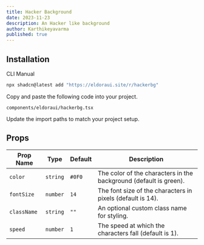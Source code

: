 ```yaml
---
title: Hacker Background
date: 2023-11-23
description: An Hacker like background
author: Karthikeyavarma
published: true
---
```


<ComponentPreview name="hackerbgdemo" />

## Installation

<Tabs defaultValue="cli">

<TabsList>
  <TabsTrigger value="cli">CLI</TabsTrigger>
  <TabsTrigger value="manual">Manual</TabsTrigger>
</TabsList>
<TabsContent value="cli">

```bash
npx shadcn@latest add "https://eldoraui.site/r/hackerbg"
```

</TabsContent>

<TabsContent value="manual">

<Steps>

<Step>Copy and paste the following code into your project.</Step>

`components/eldoraui/hackerbg.tsx`

<ComponentSource name="hackerbg" />

<Step>Update the import paths to match your project setup.</Step>

</Steps>


</TabsContent>

</Tabs>



## Props

| Prop Name   | Type     | Default | Description                                                       |
| ----------- | -------- | ------- | ----------------------------------------------------------------- |
| `color`     | `string` | `#0F0`  | The color of the characters in the background (default is green). |
| `fontSize`  | `number` | `14`    | The font size of the characters in pixels (default is 14).        |
| `className` | `string` | `""`    | An optional custom class name for styling.                        |
| `speed`     | `number` | `1`     | The speed at which the characters fall (default is 1).            |
